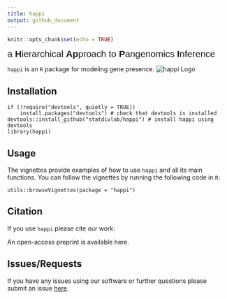 ```yaml
---
title: happi
output: github_document
---
```

<!-- README.md is generated from README.Rmd. Please edit that file -->
```r
knitr::opts_chunk$set(echo = TRUE)
```
<span style="font-family:Arial; font-size:1.5em;"> a **H**ierarchical **Ap**proach to **P**angenomics **I**nference</span>

`happi` is an `R` package for modeling gene presence. ![happi Logo](/vignettes/logo.JPEG)


## Installation

```
if (!require("devtools", quietly = TRUE))
    install.packages("devtools") # check that devtools is installed
devtools::install_github("statdivlab/happi") # install happi using devtools
library(happi)
```

## Usage 
The vignettes provide examples of how to use `happi` and all its main functions. You can follow the vignettes by running the following code in `R`: 
```
utils::browseVignettes(package = "happi")
```

## Citation 
If you use `happi` please cite our work: 

An open-access preprint is available here. 

## Issues/Requests 

If you have any issues using our software or further questions please submit an issue [here](https://github.com/statdivlab/happi/issues). 




